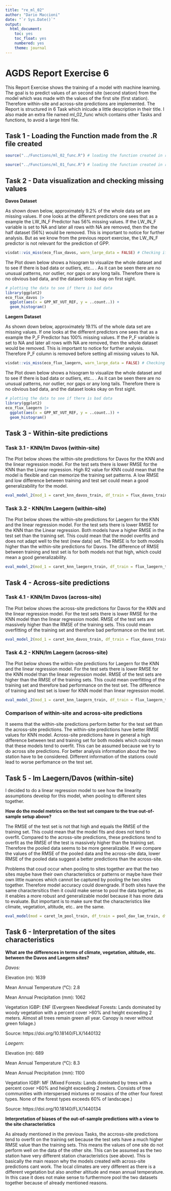 ```yaml
---
title: "re_ml_02"
author: "Dario Maccioni"
date: "`r Sys.Date()`"
output: 
  html_document: 
    toc: yes
    toc_float: yes
    numbered: yes
    theme: journal
---
```


# AGDS Report Exercise 6

This Report Exercise shows the training of a model with machine learning. The goal is to predict values of an second site (second station) from the model which was made with the values of the first site (first station). Therefore within-site and across-site predictions are implemented. The Report is structured in 6 Task which inlcude a little description in their title. I also made an extra file named ml_02_func which contains other Tasks and functions, to avoid a large html file.

## Task 1 - Loading the Function made from the .R file created

```r
source("../Functions/ml_02_func.R") # loading the function created in re_ml_02 for this report
```

```r
source("../Functions/ml_01_func.R") # loading the function created in re_ml_01 for Task 5 in this Report
```

## Task 2 - Data visualization and checking missing values

__Davos Dataset__ 

As shown down below, approximately 9.2% of the whole data set are missing values. If one looks at the different predictors one sees that as a example the LW_IN_F Predictor has 56% missing values. If the LW_IN_F variable is set to NA and later all rows with NA are removed, then the the half dataset (56%) would be removed. This is important to notice for further analysis. But as we know from the previous report exercise, the LW_IN_F predictor is not relevant for the prediction of GPP.

```r
visdat::vis_miss(eco_flux_davos, warn_large_data = FALSE) # Checking if any data in the dataset is missing for Davos Dataset
```

The Plot down below shows a hisogram to visualize the whole dataset and to see if there is bad data or outliers, etc... . As it can be seen there are no unusual patterns, nor outlier, nor gaps or any long tails. Therefore there is no obvious bad data, and the dataset looks okay on first sight.

```r
# plotting the data to see if there is bad data
library(ggplot2)
eco_flux_davos |> 
  ggplot(aes(x = GPP_NT_VUT_REF, y = ..count..)) + 
  geom_histogram()
```

__Laegern Dataset__ 

As shown down below, approximately 19.1% of the whole data set are missing values. If one looks at the different predictors one sees that as a example the P_F Predictor has 100% missing values. If the P_F variable is set to NA and later all rows with NA are removed, then the whole dataset would be removed. This is important to notice for further analysis. Therefore P_F column is removed before setting all missing values to NA.

```r
visdat::vis_miss(eco_flux_laegern, warn_large_data = FALSE) # Checking if any data in the dataset is missing for the Laegern Dataset
```

The Plot down below shows a hisogram to visualize the whole dataset and to see if there is bad data or outliers, etc... . As it can be seen there are no unusual patterns, nor outlier, nor gaps or any long tails. Therefore there is no obvious bad data, and the dataset looks okay on first sight.

```r
# plotting the data to see if there is bad data
library(ggplot2)
eco_flux_laegern |> 
  ggplot(aes(x = GPP_NT_VUT_REF, y = ..count..)) + 
  geom_histogram()
```

## Task 3 - Within-site predictions

### Task 3.1 - KNN/lm Davos (within-site)

The Plot below shows the within-site predictions for Davos for the KNN and the linear regression model. For the test sets there is lower RMSE for the KNN than the Linear regression. High R2 value for KNN could mean that the model is flexible and can memorize the training set patterns. A low RMSE and low difference between training and test set could mean a good generalizability for the model.

```r
eval_model_2(mod_1 = caret_knn_davos_train, df_train = flux_davos_train, df_test = flux_davos_test, mod_2 = caret_lm_davos_train, df_train2 = flux_davos_train, df_test2 = flux_davos_test)
```

### Task 3.2 - KNN/lm Laegern (within-site)

The Plot below shows the within-site predictions for Laegern for the KNN and the linear regression model. For the test sets there is lower RMSE for the KNN than the Linear regression. Both models have a higher RMSE in the test set than the training set. This could mean that the model overfits and does not adapt well to the test (new data) set. The RMSE is for both models higher than the within-site predictions for Davos. The difference of RMSE between training and test set is for both models not that high, which could mean a good generalizability.

```r
eval_model_2(mod_1 = caret_knn_laegern_train, df_train = flux_laegern_train, df_test = flux_laegern_test, mod_2 = caret_lm_laegern_train, df_train2 = flux_laegern_train, df_test2 = flux_laegern_test)
```

## Task 4 - Across-site predictions

### Task 4.1 - KNN/lm Davos (across-site)

The Plot below shows the across-site predictions for Davos for the KNN and the linear regression model. For the test sets there is lower RMSE for the KNN model than the linear regression model. RMSE of the test sets are massively higher than the RMSE of the training sets. This could mean overfitting of the training set and therefore bad performance on the test set.

```r
eval_model_2(mod_1 = caret_knn_davos_train, df_train = flux_davos_train, df_test = flux_laegern_test, mod_2 = caret_lm_davos_train, df_train2 = flux_davos_train, df_test2 = flux_laegern_test)
```

### Task 4.2 - KNN/lm Laegern (across-site)

The Plot below shows the within-site predictions for Laegern for the KNN and the linear regression model. For the test sets there is lower RMSE for the KNN model than the linear regression model. RMSE of the test sets are higher than the RMSE of the training sets. This could mean overfitting of the training set and therefore bad performance on the test set. The difference of training and test set is lower for KNN model than linear regression model.

```r
eval_model_2(mod_1 = caret_knn_laegern_train, df_train = flux_laegern_train, df_test = flux_davos_test, mod_2 = caret_lm_laegern_train, df_train2 = flux_laegern_train, df_test2 = flux_davos_test)
```

### Comparison of within-site and across-site predictions

It seems that the within-site predictions perform better for the test set than the across-site predictions. The within-site predictions have better RMSE values for KNN model. Across-site predictions have in general a high difference between test and training set for both models which could mean that these models tend to overfit. This can be assumed because we try to do across site predictions. For better analysis information about the two station have to be considered. Different information of the stations could lead to worse perfomance on the test set.

## Task 5 - lm Laegern/Davos (within-site)

I decided to do a linear regression model to see how the linearity assumptions develop for this model, when pooling to different sites together.

__How do the model metrics on the test set compare to the true out-of-sample setup above?__ 

The RMSE of the test set is not that high and equals the RMSE of the training set. This could mean that the model fits and does not tend to overfit. Compared to the across-site predictions, these predictions tend to overfit as the RMSE of the test is massively higher than the training set. Therefore the pooled data seems to be more generalizable. If we compare the values of the RMSE of the pooled data and the across-site data, lower RMSE of the pooled data suggest a better predictions than the across-site.

Problems that coud occur when pooling to sites together are that the two sites maybe have their own characteristics or patterns or maybe have their own little nuances which cannot be captured by pooling the two sites together. Therefore model accuracy could downgrade. If both sites have the same charactersitics then it could make sense to pool the data together, as it enables a more robust and generalizable model because it has more data to evaluate. But important is to make sure that the characteristics like climate, vegetation, altitude, etc.. are the same.

```r
eval_model(mod = caret_lm_pool_train, df_train = pool_dav_lae_train, df_test = pool_dav_lae_test)
```

## Task 6 - Interpretation of the sites characteristics

__What are the differences in terms of climate, vegetation, altitude, etc. between the Davos and Laegern sites?__

_Davos:_ 

Elevation (m): 1639

Mean Annual Temperature (°C): 2.8

Mean Annual Precipitation (mm): 1062

Vegetation IGBP: 	ENF (Evergreen Needleleaf Forests: Lands dominated by woody vegetation with a percent cover >60% and height exceeding 2 meters. Almost all trees remain green all year. Canopy is never without green foliage.)

Source: https://doi.org/10.18140/FLX/1440132

_Laegern:_

Elevation (m): 689

Mean Annual Temperature (°C): 8.3

Mean Annual Precipitation (mm): 1100

Vegetation IGBP: MF (Mixed Forests: Lands dominated by trees with a percent cover >60% and height exceeding 2 meters. Consists of tree communities with interspersed mixtures or mosaics of the other four forest types. None of the forest types exceeds 60% of landscape.)

Source: https://doi.org/10.18140/FLX/1440134

__Interpretation of biases of the out-of-sample predictions with a view to the site characteristics__

As already mentioned in the previous Tasks, the accross-site predictions tend to overfit on the training set because the test sets have a much higher RMSE value than the training sets. This means the values of one site do not perform well on the data of the other site. This can be assumed as the two station have very different station characteristics (see above). This is basically the main reason why the models created with across-site predictions cant work. The local climates are very different as there is a different vegetation but also another altitude and mean annual temperature. In this case it does not make sense to furthermore pool the two datasets together because of already mentioned reasons.